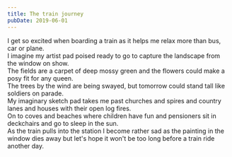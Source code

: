 ```yaml
---
title: The train journey
pubDate: 2019-06-01
---
```


I get so excited when boarding a train as it helps me relax more than bus, car or plane.  
I imagine my artist pad poised ready to go to capture the landscape from the window on show.  
The fields are a carpet of deep mossy green and the flowers could make a posy fit for any queen.  
The trees by the wind are being swayed, but tomorrow could stand tall like soldiers on parade.  
My imaginary sketch pad takes me past churches and spires and country lanes and houses with their open log fires.  
On to coves and beaches where children have fun and pensioners sit in deckchairs and go to sleep in the sun.  
As the train pulls into the station I become rather sad as the painting in the window dies away but let's hope it won't be too long before a train ride another day.

